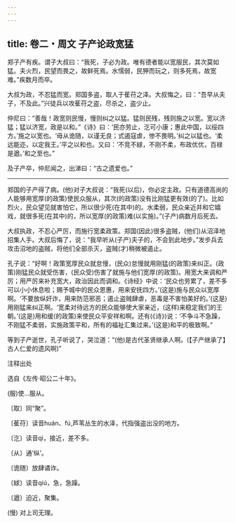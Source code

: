 ```yaml
---
---
---
```

title: 卷二・周文 子产论政宽猛
---

郑子产有疾。谓子大叔曰：“我死，子必为政。唯有德者能以宽服民，其次莫如猛。夫火烈，民望而畏之，故鲜死焉。水懦弱，民狎而玩之，则多死焉，故宽难。”疾数月而卒。

大叔为政，不忍猛而宽。郑国多盗，取人于萑苻之泽。大叔悔之，曰：“吾早从夫子，不及此。”兴徒兵以攻萑苻之盗，尽杀之，盗少止。

仲尼曰：“善哉！政宽则民慢，慢则纠之以猛。猛则民残，残则施之以宽。宽以济猛；猛以济宽，政是以和。”《诗》曰：‘民亦劳止，汔可小康；惠此中国，以绥四方。’施之以宽也。‘毋从诡随，以谨无良；式遏寇虐，惨不畏明。’纠之以猛也。‘柔远能迩，以定我王。’平之以和也。又曰：‘不竞不絿，不刚不柔，布政优优，百禄是遒。’和之至也。”

及子产卒，仲尼闻之，出涕曰：“古之遗爱也。”

----------------

郑国的子产得了病。(他)对子大叔说：“我死(以后)，你必定主政。只有道德高尚的人能够用宽厚(的政策)使民众服从，其次(的政策)没有比刚猛更有效(的了)。比如烈火，民众望见就害怕它，所以很少死(在其中)的。水柔弱，民众亲近并和它嬉戏，就很多死(在其中)的，所以宽厚(的政策)难(以实施)。”(子产)病数月后死去。

大叔执政，不忍心严厉，而施行宽柔政策。郑国(因此)很多盗贼，(他们)从沼泽地招集人手。大叔后悔了，说：“我早听从(子产)夫子的，不会到此地步。”发步兵去攻击沼地的盗贼，将他们全部杀灭，盗贼(才)稍微被遏止。

孔子说：“好啊！政策宽厚民众就怠慢，(民众)怠慢就用刚猛(的政策)来纠正。(政策)刚猛民众就受伤害，(民众受)伤害了就施与他们宽厚(的政策)。用宽大来调和严厉；用严厉来补充宽大，政治因此而调和。《诗经》中说：‘民众也劳累了，差不多可以小小休息啦；赐予城中的民众恩惠，用来安抚四方。’(这是)施与民众以宽厚啊。‘不要放纵奸诈，用来防范邪恶；遏止盗贼肆虐，恶毒是不害怕美好的。’(这是)用刚猛来纠正啊。‘宽柔对待远方的民众能够使大家亲近，(这样)来稳定我们的王朝。’(这是)用和缓(的政策)来使民众平安祥和啊。还有(《诗》)说：‘不争斗不急躁，不刚猛不柔弱，实施政策平和，所有的福祉汇集过来。’(这是)和平的极致啊。”

等到子产逝世，孔子听说了，哭泣道：“(他)是古代圣贤继承人啊。(【子产继承了】古人仁爱的遗风啊)”

注释出处

选自《左传·昭公二十年》。

(服)使…服从。

〔取〕同“聚”。

〔萑苻〕读音huán、fú,芦苇丛生的水泽，代指强盗出没的地方。

〔汔〕读音qì，接近，差不多。

〔从〕通‘纵’。

〔诡随〕放肆谲诈。

〔絿〕读音qiú，急，急躁。

〔遒〕迫近，聚集。

(慢) 对上司无理。

